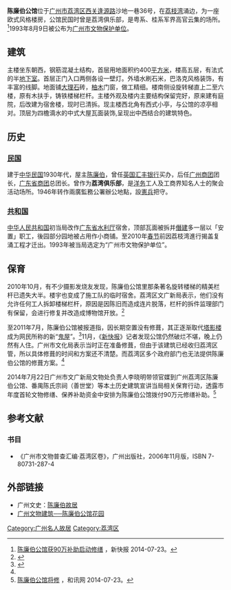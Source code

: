 {{文物保护单位
| 级别 = 市县级
| 省名 = 广东省
| 市/县名 = 广州市
| 图片 = 
| 名称 = 西关大屋建筑保护区
| 编号 = 
| 分类 = 古、近代建筑
| 所在 = {{CHN}}[[广州市|广州市]][[荔湾区|荔湾区]]<br />逢源沙地一巷36号
| 时代 = 清未民初
| 登录 = 1993年
}}
'''陈廉伯公馆'''位于[[广州市|广州市]][[荔湾区|荔湾区]][[西关|西关]][[逢源路_(廣州)|逢源路]]沙地一巷36号，在[[荔枝湾|荔枝湾]]涌边，为一座欧式风格楼房，公馆民国时曾是荔湾俱乐部，是粤系、桂系军界高官云集的场所。<ref>[http://news.xkb.com.cn/guangzhou/2014/0723/339077.html 陈廉伯公馆获90万补助启动修缮] {{webarchive|url=https://web.archive.org/web/20140728100406/http://news.xkb.com.cn/guangzhou/2014/0723/339077.html |date=2014-07-28 }}，新快报 2014-07-23。{{zh-cn}}</ref>1993年8月9日被公布为[[广州市文物保护单位|广州市文物保护单位]]。

== 建筑 ==
主楼坐东朝西，钢筋混凝土结构，首层用地面积约400[[平方米|平方米]]，楼高五层，有法式的半[[地下室|地下室]]。首层正门入口两侧各设一壁灯。外墙水刷石米，巴洛克风格装饰，有丰富的线脚。地面铺[[大理石|大理石]]砖，[[柚木|柚木]]门窗，做工精细。楼南侧设旋转梯直上二至六楼，原有木扶手，铸铁楼梯栏杆。主楼外观及楼内主要结构保留完好，原来建有庭院，后改建为宿舍楼，现时已清拆。现主楼西北角有西式小亭，与公馆的凉亭相对。顶层为四檐滴水的中式大屋瓦面装饰,呈现出中西结合的建筑特色。
== 历史 ==
=== [[中华民国|民国]] ===
建于[[中华民国|中华民国]]1930年代，屋主[[陈廉伯|陈廉伯]]，曾任[[英国|英国]][[汇丰银行|汇丰银行]]买办，后任[[广州商团|广州商团]]团长，[[广东省商团|广东省商团]]总团长。曾作为'''荔湾俱乐部'''，是[[洋务|洋务]]工人及工商界知名人士的聚会活动场所。1946年转作兩廣監務公署辦公地點，設[[中華民國憲兵|憲兵]]把守。
=== [[中华人民共和国|共和国]] ===
[[共和国|中华人民共和国]]初当局改作[[广东省水利厅|广东省水利厅]]宿舍，顶部瓦面被拆并[[僭建|僭建]]多一层以「安置」职工，後园部分园地被占用作小商铺。至2010年[[春节|春节]]前因荔枝湾進行揭盖复涌工程才迁出。1993年被当局选定为“广州市文物保护单位”。

== 保育 ==
2010年10月，有不少摄影发烧友发现，陈廉伯公馆里那条著名旋转楼梯的精美栏杆已遗失大半。楼宇也变成了施工队的临时宿舍。荔湾区文广新局表示，他们没有允许任何工人拆卸楼梯栏杆，原因是因陈旧而造成连片脱落，栏杆的拆件监理部门有保留，会进行修复并改造成博物馆开放。<ref name="#1">{{cite news|url=http://news.xkb.com.cn/guangzhou/2011/1116/170077.html|title=最美旋梯楼太破败 街坊忧影响荔枝湾景致|date=2011-11-16|publisher=新快报|accessdate=2012-09-15|deadurl=yes|archiveurl=https://web.archive.org/web/20160304185832/http://news.xkb.com.cn/guangzhou/2011/1116/170077.html|archivedate=2016-03-04}}</ref>

至2011年7月，陈廉伯公馆被报道指，因长期空置没有修葺，其正逐渐取代[[塔影楼|塔影楼]]成为网民所称的新“[[鬼屋|鬼屋]]”。<ref>{{cite news |url=http://news.ycwb.com/2011-07/27/content_3504341_2.htm |title=最美旋梯楼落寞残破 陈廉伯公馆沦为西关鬼屋 |date=2011-07-27 |publisher=羊城晚报 |accessdate=2012-09-15 }}{{Dead link|date=2018年7月 |bot=InternetArchiveBot |fix-attempted=yes }}</ref>11月，《[[新快报|新快报]]》记者发现公馆仍然破烂不堪，晚上仍然有人住。广州市文化局表示当时正在准备修葺，但由于该建筑已经收归荔湾区管，所以具体修葺的时间和方案还不清楚。而荔湾区多个政府部门也无法提供陈廉伯公馆的修葺方案。<ref name="#1"/>

2014年7月22日广州市文广新局文物处负责人李晓明带领官媒到广州荔湾区陈廉伯公馆、番禺陈氏宗祠（善世堂）等本土历史建筑宣讲当局相关保育行动，透露市年度首轮文物修缮、保养补助资金中安排为陈廉伯公馆拨付90万元修缮补助。<ref>[http://news.hexun.com/2014-07-23/166884861.html 陈廉伯公馆将修] {{Wayback|url=http://news.hexun.com/2014-07-23/166884861.html |date=20160304210804 }}，和讯网 2014-07-23。{{zh-cn}}</ref>

== 参考文献 ==
{{reflist|2}}
=== 书目 ===
*《广州市文物普查汇编·荔湾区卷》，广州出版社，2006年11月版，ISBN 7-80731-287-4

== 外部链接 ==
*广州文史：[https://web.archive.org/web/20110707033951/http://www.gzzxws.gov.cn/gzws/gzws/ml/68/200809/t20080910_7089.htm 陈廉伯故居]
*[http://www.memoryofchina.org/bbs/read.php?tid=43529 广州文物建筑──陈廉伯公馆花园]{{dead link|date=2018年5月 |bot=InternetArchiveBot |fix-attempted=yes }}

[[Category:广州名人故居|Category:广州名人故居]]
[[Category:荔湾区|Category:荔湾区]]